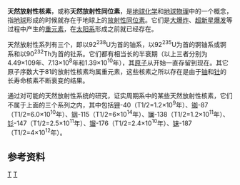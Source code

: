 '''天然放射性核素'''，或称'''天然放射性同位素'''，是[[地球化学|地球化学]]和[[地球物理|地球物理]]中的一个概念，指[[地球|地球]]形成的时候就存在于地球上的[[放射性同位素|放射性同位素]]。它们是[[大爆炸|大爆炸]]、[[超新星爆发|超新星爆发]]等过程中产生的[[重元素|重元素]]，在[[太阳系|太阳系]]形成之前就已经存在。

天然放射性系列有三个，即以92<sup>238</sup>U为首的铀系，以92<sup>235</sup>U为首的锕铀系或锕系和以90<sup>232</sup>Th为首的钍系。它们都有相当长的半衰期（以上三者分别为4.49×109年、7.13×10<sup>8</sup>年和1.39×10<sup>10</sup>年），其[[原子|原子]]从开始一直存留到现在。其它原子序数大于81的放射性核素均属重元素，这些核素之所以存在是由于[[铀|铀]]和[[钍|钍]]的长寿命核素不断衰变的结果。

通过对可能的天然放射性系统的研究，证实周期系中的某些天然放射性核素，它们不属于上面的三个系列之内，其中包括[[钾|钾]]-40（T1/2=1.2×10<sup>9</sup>年）、[[铷|铷]]-87（T1/2=6.0×10<sup>10</sup>年）、[[铟|铟]]-115（T1/2=6×10<sup>14</sup>年）、[[镧|镧]]-138（T1/2=1.2×10<sup>11</sup>年）、[[钐|钐]]-147（T1/2=2.5×10<sup>11</sup>年）、[[镏|镏]]-176（T1/2=2.4×10<sup>10</sup>年）、[[铼|铼]]-187（T1/2=4×10<sup>12</sup>年）。

==参考资料==

[[Category:同位素|T]]
[[Category:放射性|T]]
